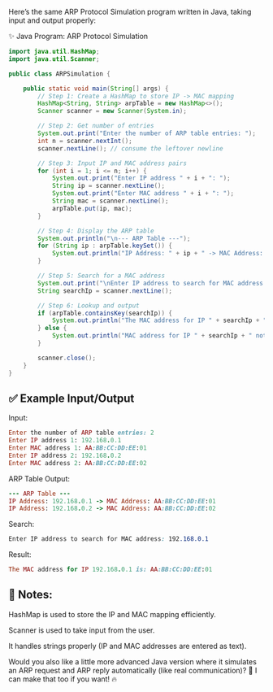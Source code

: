 Here’s the same ARP Protocol Simulation program written in Java, taking input and output properly:

✨ Java Program: ARP Protocol Simulation
```java
import java.util.HashMap;
import java.util.Scanner;

public class ARPSimulation {

    public static void main(String[] args) {
        // Step 1: Create a HashMap to store IP -> MAC mapping
        HashMap<String, String> arpTable = new HashMap<>();
        Scanner scanner = new Scanner(System.in);

        // Step 2: Get number of entries
        System.out.print("Enter the number of ARP table entries: ");
        int n = scanner.nextInt();
        scanner.nextLine(); // consume the leftover newline

        // Step 3: Input IP and MAC address pairs
        for (int i = 1; i <= n; i++) {
            System.out.print("Enter IP address " + i + ": ");
            String ip = scanner.nextLine();
            System.out.print("Enter MAC address " + i + ": ");
            String mac = scanner.nextLine();
            arpTable.put(ip, mac);
        }

        // Step 4: Display the ARP table
        System.out.println("\n--- ARP Table ---");
        for (String ip : arpTable.keySet()) {
            System.out.println("IP Address: " + ip + " -> MAC Address: " + arpTable.get(ip));
        }

        // Step 5: Search for a MAC address
        System.out.print("\nEnter IP address to search for MAC address: ");
        String searchIp = scanner.nextLine();

        // Step 6: Lookup and output
        if (arpTable.containsKey(searchIp)) {
            System.out.println("The MAC address for IP " + searchIp + " is: " + arpTable.get(searchIp));
        } else {
            System.out.println("MAC address for IP " + searchIp + " not found in ARP table.");
        }

        scanner.close();
    }
}
```
## ✅ Example Input/Output
Input:

```ruby
Enter the number of ARP table entries: 2
Enter IP address 1: 192.168.0.1
Enter MAC address 1: AA:BB:CC:DD:EE:01
Enter IP address 2: 192.168.0.2
Enter MAC address 2: AA:BB:CC:DD:EE:02
```
ARP Table Output:

```ruby
--- ARP Table ---
IP Address: 192.168.0.1 -> MAC Address: AA:BB:CC:DD:EE:01
IP Address: 192.168.0.2 -> MAC Address: AA:BB:CC:DD:EE:02
```
Search:

```css
Enter IP address to search for MAC address: 192.168.0.1
```
Result:

```ruby
The MAC address for IP 192.168.0.1 is: AA:BB:CC:DD:EE:01
```
## 🚀 Notes:
HashMap is used to store the IP and MAC mapping efficiently.

Scanner is used to take input from the user.

It handles strings properly (IP and MAC addresses are entered as text).

Would you also like a little more advanced Java version where it simulates an ARP request and ARP reply automatically (like real communication)? 🚀
I can make that too if you want! 🔥
